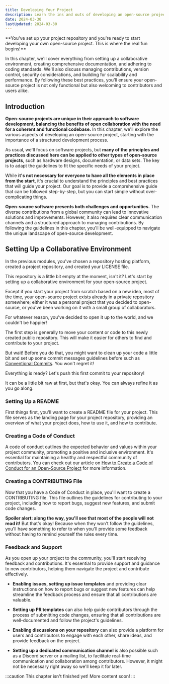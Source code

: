 ```yaml
---
title: Developing Your Project
description: Learn the ins and outs of developing an open-source project, from setting up a collaborative environment to managing contributions and ensuring scalability. Follow these best practices to create a successful and welcoming open-source project.
date: 2024-03-30
lastUpdated: 2024-03-30
---
```

<p class="lead">**You've set up your project repository and you're ready to start developing your own open-source project. This is where the real fun begins!**</p>

<p class="lead">In this chapter, we'll cover everything from setting up a collaborative environment, creating comprehensive documentation, and adhering to coding standards. We'll also discuss managing contributions, version control, security considerations, and building for scalability and performance. By following these best practices, you'll ensure your open-source project is not only functional but also welcoming to contributors and users alike.</p>

## Introduction

**Open-source projects are unique in their approach to software development, balancing the benefits of open collaboration with the need for a coherent and functional codebase.** In this chapter, we'll explore the various aspects of developing an open-source project, starting with the importance of a structured development process.

As usual, we'll focus on software projects, but **many of the principles and practices discussed here can be applied to other types of open-source projects**, such as hardware designs, documentation, or data sets. The key is to adapt the guidelines to fit the specific needs of your project.

While **it's not necessary for everyone to have all the elements in place from the start**, it's crucial to understand the principles and best practices that will guide your project. Our goal is to provide a comprehensive guide that can be followed step-by-step, but you can start simple without over-complicating things.

**Open-source software presents both challenges and opportunities.** The diverse contributions from a global community can lead to innovative solutions and improvements. However, it also requires clear communication channels and a structured approach to managing contributions. By following the guidelines in this chapter, you'll be well-equipped to navigate the unique landscape of open-source development.

## Setting Up a Collaborative Environment

In the previous modules, you've chosen a repository hosting platform, created a project repository, and created your LICENSE file.

This repository is a little bit empty at the moment, isn't it? Let's start by setting up a collaborative environment for your open-source project.

Except if you start your project from scratch based on a new idea, most of the time, your open-source project exists already in a private repository somewhere; either it was a personal project that you decided to open-source, or you've been working on it with a small group of collaborators.

For whatever reason, you've decided to open it up to the world, and we couldn't be happier!

The first step is generally to move your content or code to this newly created public repository. This will make it easier for others to find and contribute to your project.

But wait! Before you do that, you might want to clean up your code a little bit and set up some commit messages guidelines before such as [Conventional Commits](https://www.conventionalcommits.org). You won't regret it!

Everything is ready? Let's push this first commit to your repository!

It can be a little bit raw at first, but that's okay. You can always refine it as you go along.

### Setting Up a README

First things first, you'll want to create a README file for your project. This file serves as the landing page for your project repository, providing an overview of what your project does, how to use it, and how to contribute.

### Creating a Code of Conduct

A code of conduct outlines the expected behavior and values within your project community, promoting a positive and inclusive environment. It's essential for maintaining a healthy and respectful community of contributors. You can check out our article on [How to Create a Code of Conduct for an Open-Source Project](/articles/how-to-create-a-code-of-conduct-for-an-open-source-project) for more information.

### Creating a CONTRIBUTING File

Now that you have a Code of Conduct in place, you'll want to create a CONTRIBUTING file. This file outlines the guidelines for contributing to your project, including how to report bugs, suggest new features, and submit code changes.

**Spoiler alert: along the way, you'll see that most of the people will not read it!** But that's okay! Because when they won't follow the guidelines, you'll have something to refer to when you'll provide some feedback without having to remind yourself the rules every time.

### Feedback and Support

As you open up your project to the community, you'll start receiving feedback and contributions. It's essential to provide support and guidance to new contributors, helping them navigate the project and contribute effectively.

* **Enabling issues, setting up issue templates** and providing clear instructions on how to report bugs or suggest new features can help streamline the feedback process and ensure that all contributions are valuable.

* **Setting up PR templates** can also help guide contributors through the process of submitting code changes, ensuring that all contributions are well-documented and follow the project's guidelines.

* **Enabling discussions on your repository** can also provide a platform for users and contributors to engage with each other, share ideas, and provide feedback on the project.

* **Setting up a dedicated communication channel** is also possible such as a Discord server or a mailing list, to facilitate real-time communication and collaboration among contributors. However, it might not be necessary right away so we'll keep it for later.

:::caution
This chapter isn't finished yet! More content soon!
:::
